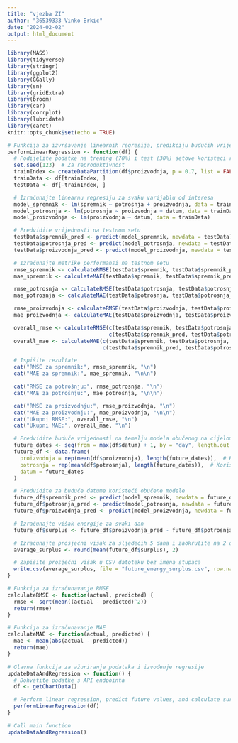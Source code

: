 ```yaml
---
title: "vjezba ZI"
author: "36539333 Vinko Brkić"
date: "2024-02-02"
output: html_document
---
```


```r
library(MASS)
library(tidyverse)
library(stringr)
library(ggplot2)
library(GGally)
library(sn)
library(gridExtra)
library(broom)
library(car)
library(corrplot)
library(lubridate)
library(caret)
knitr::opts_chunk$set(echo = TRUE)
```

```r
# Funkcija za izvršavanje linearnih regresija, predikciju budućih vrijednosti i izračunavanje viška
performLinearRegression <- function(df) {
  # Podijelite podatke na trening (70%) i test (30%) setove koristeći razdjelitelj podataka
  set.seed(123)  # Za reproduktivnost
  trainIndex <- createDataPartition(df$proizvodnja, p = 0.7, list = FALSE)
  trainData <- df[trainIndex, ]
  testData <- df[-trainIndex, ]

  # Izračunajte linearnu regresiju za svaku varijablu od interesa
  model_spremnik <- lm(spremnik ~ potrosnja + proizvodnja, data = trainData)
  model_potrosnja <- lm(potrosnja ~ proizvodnja + datum, data = trainData)
  model_proizvodnja <- lm(proizvodnja ~ datum, data = trainData)

  # Predvidite vrijednosti na testnom setu
  testData$spremnik_pred <- predict(model_spremnik, newdata = testData)
  testData$potrosnja_pred <- predict(model_potrosnja, newdata = testData)
  testData$proizvodnja_pred <- predict(model_proizvodnja, newdata = testData)

  # Izračunajte metrike performansi na testnom setu
  rmse_spremnik <- calculateRMSE(testData$spremnik, testData$spremnik_pred)
  mae_spremnik <- calculateMAE(testData$spremnik, testData$spremnik_pred)

  rmse_potrosnja <- calculateRMSE(testData$potrosnja, testData$potrosnja_pred)
  mae_potrosnja <- calculateMAE(testData$potrosnja, testData$potrosnja_pred)

  rmse_proizvodnja <- calculateRMSE(testData$proizvodnja, testData$proizvodnja_pred)
  mae_proizvodnja <- calculateMAE(testData$proizvodnja, testData$proizvodnja_pred)

  overall_rmse <- calculateRMSE(c(testData$spremnik, testData$potrosnja, testData$proizvodnja),
                                c(testData$spremnik_pred, testData$potrosnja_pred, testData$proizvodnja_pred))
  overall_mae <- calculateMAE(c(testData$spremnik, testData$potrosnja, testData$proizvodnja),
                              c(testData$spremnik_pred, testData$potrosnja_pred, testData$proizvodnja_pred))

  # Ispišite rezultate
  cat("RMSE za spremnik:", rmse_spremnik, "\n")
  cat("MAE za spremnik:", mae_spremnik, "\n\n")

  cat("RMSE za potrošnju:", rmse_potrosnja, "\n")
  cat("MAE za potrošnju:", mae_potrosnja, "\n\n")

  cat("RMSE za proizvodnju:", rmse_proizvodnja, "\n")
  cat("MAE za proizvodnju:", mae_proizvodnja, "\n\n")
  cat("Ukupni RMSE:", overall_rmse, "\n")
  cat("Ukupni MAE:", overall_mae, "\n")

  # Predvidite buduće vrijednosti na temelju modela obučenog na cijelom skupu podataka
  future_dates <- seq(from = max(df$datum) + 1, by = "day", length.out = 5)  # Predviđanje sljedećih 5 dana
  future_df <- data.frame(
    proizvodnja = rep(mean(df$proizvodnja), length(future_dates)),  # Koristite srednju vrijednost kao zamjenu
    potrosnja = rep(mean(df$potrosnja), length(future_dates)),  # Koristite srednju vrijednost kao zamjenu
    datum = future_dates
  )

  # Predvidite za buduće datume koristeći obučene modele
  future_df$spremnik_pred <- predict(model_spremnik, newdata = future_df)
  future_df$potrosnja_pred <- predict(model_potrosnja, newdata = future_df)
  future_df$proizvodnja_pred <- predict(model_proizvodnja, newdata = future_df)

  # Izračunajte višak energije za svaki dan
  future_df$surplus <- future_df$proizvodnja_pred - future_df$potrosnja_pred

  # Izračunajte prosječni višak za sljedećih 5 dana i zaokružite na 2 decimale
  average_surplus <- round(mean(future_df$surplus), 2)

  # Zapišite prosječni višak u CSV datoteku bez imena stupaca
  write.csv(average_surplus, file = "future_energy_surplus.csv", row.names = FALSE, col.names = FALSE, quote = FALSE)
}

# Funkcija za izračunavanje RMSE
calculateRMSE <- function(actual, predicted) {
  rmse <- sqrt(mean((actual - predicted)^2))
  return(rmse)
}

# Funkcija za izračunavanje MAE
calculateMAE <- function(actual, predicted) {
  mae <- mean(abs(actual - predicted))
  return(mae)
}

# Glavna funkcija za ažuriranje podataka i izvođenje regresije
updateDataAndRegression <- function() {
  # Dohvatite podatke s API endpointa
  df <- getChartData()

  # Perform linear regression, predict future values, and calculate surplus
  performLinearRegression(df)
}

# Call main function
updateDataAndRegression()




```

